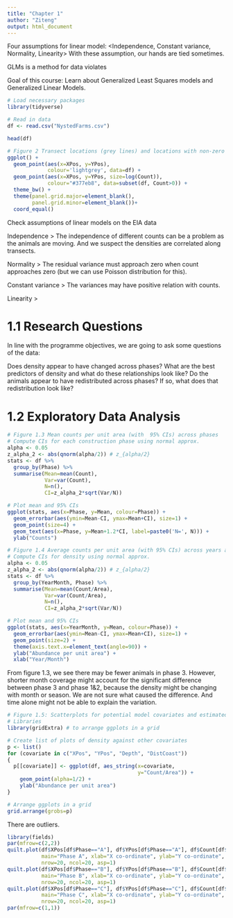 ```yaml
---
title: "Chapter 1"
author: "Ziteng"
output: html_document
---
```


Four assumptions for linear model:
<Independence, Constant variance, Normality, Linearity>
With these assumption, our hands are tied sometimes.

GLMs is a method for data violates <Normality>

Goal of this course:
Learn about Generalized Least Squares models and Generalized Linear Models.

```r
# Load necessary packages
library(tidyverse)
```

```r
# Read in data
df <- read.csv("NystedFarms.csv")

head(df)
```
```r
# Figure 2 Transect locations (grey lines) and locations with non-zero counts (blue dots). The size of the blue dots are scaled based on the associated count at each location and are shown along the transects.
ggplot() + 
  geom_point(aes(x=XPos, y=YPos), 
             colour='lightgrey', data=df) +
  geom_point(aes(x=XPos, y=YPos, size=log(Count)), 
             colour="#377eb8", data=subset(df, Count>0)) +
  theme_bw() +
  theme(panel.grid.major=element_blank(), 
        panel.grid.minor=element_blank())+
  coord_equal()
```
Check assumptions of linear models on the EIA data

Independence > 
The independence of different counts can be a problem as the animals are moving. And we suspect the densities are correlated along transects.

Normality > 
The residual variance must approach zero when count approaches zero (but we can use Poisson distribution for this).

Constant variance >
The variances may have positive relation with counts.

Linearity >


# 1.1 Research Questions
In line with the programme objectives, we are going to ask some questions of the data:

Does density appear to have changed across phases?
What are the best predictors of density and what do these relationships look like?
Do the animals appear to have redistributed across phases? If so, what does that redistribution look like?



# 1.2 Exploratory Data Analysis
```r
# Figure 1.3 Mean counts per unit area (with  95% CIs) across phases
# Compute CIs for each construction phase using normal approx.
alpha <- 0.05
z_alpha_2 <- abs(qnorm(alpha/2)) # z_{alpha/2}
stats <- df %>%
  group_by(Phase) %>%
  summarise(Mean=mean(Count),
            Var=var(Count),
            N=n(),
            CI=z_alpha_2*sqrt(Var/N))

# Plot mean and 95% CIs
ggplot(stats, aes(x=Phase, y=Mean, colour=Phase)) +
  geom_errorbar(aes(ymin=Mean-CI, ymax=Mean+CI), size=1) +
  geom_point(size=4) +
  geom_text(aes(x=Phase, y=Mean+1.2*CI, label=paste0('N=', N))) +
  ylab("Counts")
```

```r
# Figure 1.4 Average counts per unit area (with 95% CIs) across years and months (with phases indicated).
# Compute CIs for density using normal approx.
alpha <- 0.05
z_alpha_2 <- abs(qnorm(alpha/2)) # z_{alpha/2}
stats <- df %>%
  group_by(YearMonth, Phase) %>%
  summarise(Mean=mean(Count/Area),
            Var=var(Count/Area),
            N=n(),
            CI=z_alpha_2*sqrt(Var/N))
```
```r
# Plot mean and 95% CIs
ggplot(stats, aes(x=YearMonth, y=Mean, colour=Phase)) +
  geom_errorbar(aes(ymin=Mean-CI, ymax=Mean+CI), size=1) +
  geom_point(size=2) +
  theme(axis.text.x=element_text(angle=90)) +
  ylab("Abundance per unit area") +
  xlab("Year/Month")
```
From figure 1.3, we see there may be fewer animals in phase 3. However, shorter month coverage might account for the significant difference between phase 3 and phase 1&2, because the density might be changing with month or season. We are not sure what caused the difference. And time alone might not be able to explain the variation.


```r
# Figure 1.5: Scatterplots for potential model covariates and estimated densities.
# Libraries
library(gridExtra) # to arrange ggplots in a grid

# Create list of plots of density against other covariates
p <- list()
for (covariate in c("XPos", "YPos", "Depth", "DistCoast"))
{
  p[[covariate]] <- ggplot(df, aes_string(x=covariate, 
                                          y="Count/Area")) + 
    geom_point(alpha=1/2) +
    ylab("Abundance per unit area")    
}

# Arrange ggplots in a grid
grid.arrange(grobs=p)
```

There are outliers.



```r
library(fields)
par(mfrow=c(2,2))
quilt.plot(df$XPos[df$Phase=="A"], df$YPos[df$Phase=="A"], df$Count[df$Phase=='A']/df$Area[df$Phase=='A'], pch=20, 
           main="Phase A", xlab="X co-ordinate", ylab="Y co-ordinate", 
           nrow=20, ncol=20, asp=1)
quilt.plot(df$XPos[df$Phase=="B"], df$YPos[df$Phase=="B"], df$Count[df$Phase=='B']/df$Area[df$Phase=='B'], pch=20, 
           main="Phase B", xlab="X co-ordinate", ylab="Y co-ordinate", 
           nrow=20, ncol=20, asp=1)
quilt.plot(df$XPos[df$Phase=="C"], df$YPos[df$Phase=="C"], df$Count[df$Phase=='C']/df$Area[df$Phase=='C'], pch=20, 
           main="Phase C", xlab="X co-ordinate", ylab="Y co-ordinate", 
           nrow=20, ncol=20, asp=1)
par(mfrow=c(1,1))
```












